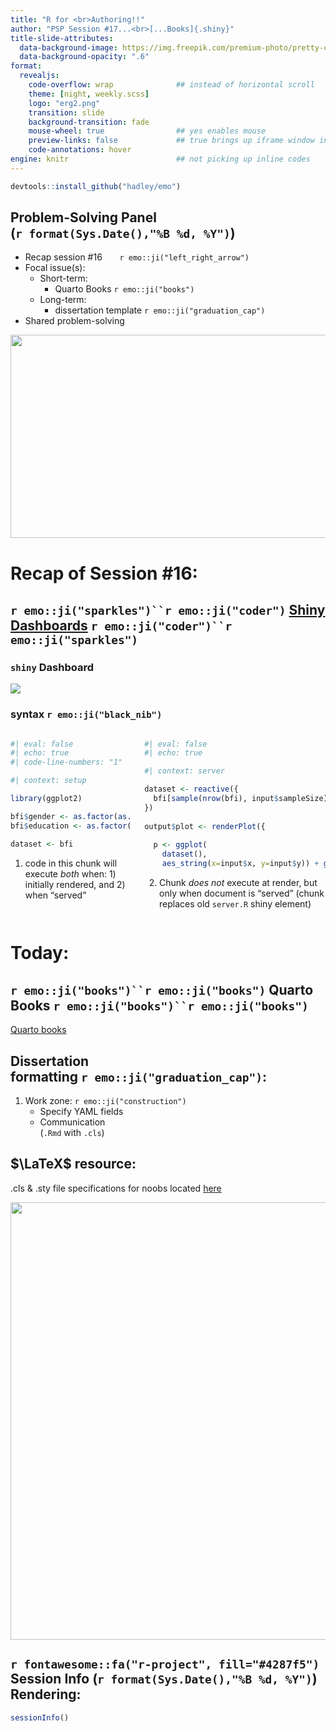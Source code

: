 ```yaml
---
title: "R for <br>Authoring!!" 
author: "PSP Session #17...<br>[...Books]{.shiny}"
title-slide-attributes: 
  data-background-image: https://img.freepik.com/premium-photo/pretty-coquettish-pinup-girl-reads-book-retro-interior_215274-1032.jpg
  data-background-opacity: ".6"
format:
  revealjs:
    code-overflow: wrap              ## instead of horizontal scroll
    theme: [night, weekly.scss]
    logo: "erg2.png"
    transition: slide
    background-transition: fade
    mouse-wheel: true                ## yes enables mouse
    preview-links: false             ## true brings up iframe window instead of "site"
    code-annotations: hover 
engine: knitr                        ## not picking up inline codes
---
```


```r
devtools::install_github("hadley/emo")
```

## Problem-Solving Panel <br>(`r format(Sys.Date(),"%B %d, %Y")`)

::: {layout="[80,20]"}
::: first-column
-   Recap session #16&nbsp;&nbsp;&nbsp;&nbsp;&nbsp;&nbsp;&nbsp;`r emo::ji("left_right_arrow")`
-   Focal issue(s):
    -   Short-term:
        - Quarto Books `r emo::ji("books")` 
    -   Long-term:
        -   dissertation template `r emo::ji("graduation_cap")`
-   Shared problem-solving
:::

::: second-column
:::
:::

![](img/title16.JPG){.absolute top="170" right="-120" width="550" height="325"}

# Recap of Session #16: 

## `r emo::ji("sparkles")``r emo::ji("coder")` [Shiny Dashboards](https://quarto.org/docs/interactive/shiny/execution.html) `r emo::ji("coder")``r emo::ji("sparkles")`

::: panel-tabset

### `shiny` Dashboard

[![](img/shinyplot.JPG)](https://jtkulas.shinyapps.io/shinyexample/#plot)

### syntax `r emo::ji("black_nib")`

:::: {.columns}
::: {.column width="40%"}
```r
#| eval: false
#| echo: true
#| code-line-numbers: "1"

#| context: setup                            # <1>

library(ggplot2)

bfi$gender <- as.factor(as.character(bfi$gender))
bfi$education <- as.factor(as.character(bfi$education))

dataset <- bfi
```                    

1. code in this chunk will execute *both* when: 1) initially rendered, and 2) when "served"
:::

::: {.column width="60%"}

```r
#| eval: false
#| echo: true

#| context: server                         # <2>

dataset <- reactive({
  bfi[sample(nrow(bfi), input$sampleSize),]
})
 
output$plot <- renderPlot({
  
  p <- ggplot(
    dataset(), 
    aes_string(x=input$x, y=input$y)) + geom_point(aes(size=input$Kulas))
```
2. Chunk *does not* execute at render, but only when document is "served" (chunk replaces old `server.R` shiny element)

:::
::::
:::

# Today: 

## `r emo::ji("books")``r emo::ji("books")` Quarto Books `r emo::ji("books")``r emo::ji("books")`

[Quarto books](https://quarto.org/docs/books/)

## Dissertation <br>formatting `r emo::ji("graduation_cap")`:


:::: {layout="[45,55]"}

::: listing

1. Work zone: `r emo::ji("construction")`
    + Specify YAML fields
    + Communication <br>(`.Rmd` with `.cls`)
    
::: {.callout-tip}
## $\LaTeX$ resource:

.cls & .sty file specifications for noobs located [here](https://latex-ninja.com/2020/03/25/your-first-time-tweaking-a-cls-file-on-the-example-of-creating-switchable-colour-themes/)
:::
    
:::

::: next

:::

::::
    
![](https://nebusresearch.files.wordpress.com/2019/12/the-far-side_gary-larson_19-december-2019.gif){.absolute right="-70" bottom="0" height="700"}

## `r fontawesome::fa("r-project", fill="#4287f5")` Session Info (`r format(Sys.Date(),"%B %d, %Y")`) Rendering:

```r
sessionInfo()
```